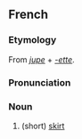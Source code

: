 ==French==
===Etymology===
From ''[[jupe]]'' + ''[[-ette]]''.

===Pronunciation===
{{IPA|/ʒypɛt/}}

===Noun===
{{fr-noun|f}}

# (short) [[skirt]]